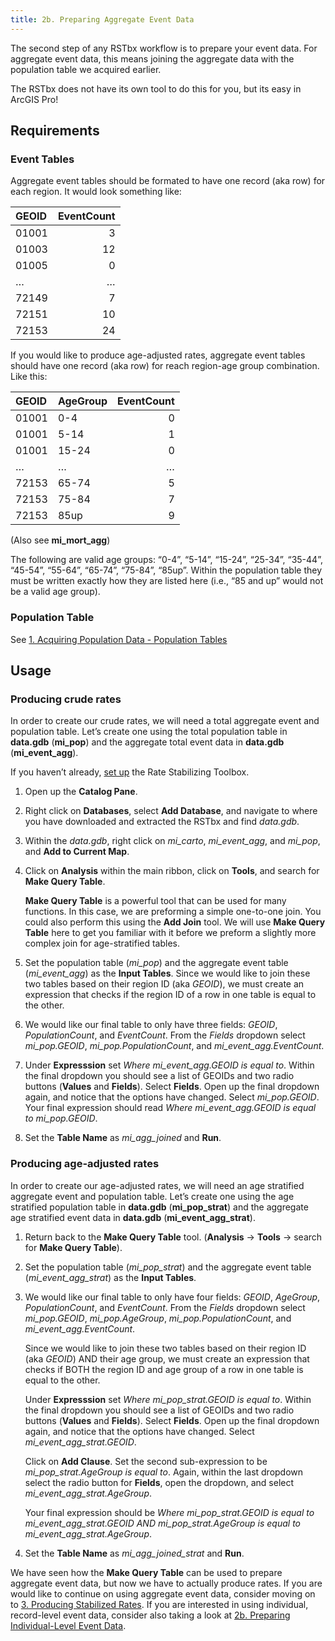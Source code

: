 ---
title: 2b. Preparing Aggregate Event Data
---

The second step of any RSTbx workflow is to prepare your event data. For aggregate 
event data, this means joining the aggregate data with the population table we 
acquired earlier.

The RSTbx does not have its own tool to do this for you, but its easy in ArcGIS Pro!

## Requirements

### Event Tables

Aggregate event tables should be formated to have one record (aka row) for each
region. It would look something like:

|GEOID | EventCount|
|:-----|----------:|
|01001 |          3|
|01003 |         12|
|01005 |          0|
|...   |        ...|
|72149 |          7|
|72151 |         10|
|72153 |         24|

If you would like to produce age-adjusted rates, aggregate event tables should
have one record (aka row) for reach region-age group combination. Like this:

|GEOID |AgeGroup | EventCount|
|:-----|:--------|----------:|
|01001 |0-4      |          0|
|01001 |5-14     |          1|
|01001 |15-24    |          0|
|...   |...      |        ...|
|72153 |65-74    |          5|
|72153 |75-84    |          7|
|72153 |85up     |          9|

(Also see **mi_mort_agg**)

:::{.callout-important}
The following are valid age groups: "0-4", "5-14", "15-24", "25-34", "35-44", "45-54", 
"55-64", "65-74", "75-84", "85up". Within the population table they must be written
exactly how they are listed here (i.e., "85 and up" would not be a valid age group).
:::

### Population Table

See [1. Acquiring Population Data - Population Tables](1_pop_data.qmd#population-tables)

## Usage

### Producing crude rates

In order to create our crude rates, we will need a total aggregate event and population 
table. Let's create one using the total population table in **data.gdb** (**mi_pop**)
and the aggregate total event data in **data.gdb** (**mi_event_agg**).

If you haven't already, [set up](../index.qmd#set-up) the Rate Stabilizing Toolbox.

1.  Open up the **Catalog Pane**.

2.  Right click on **Databases**, select **Add Database**, and navigate to where you have downloaded and extracted 
    the RSTbx and find *data.gdb*.

3.  Within the *data.gdb*, right click on *mi_carto*, *mi_event_agg*, and *mi_pop*, and **Add to Current Map**.

4.  Click on **Analysis** within the main ribbon, click on **Tools**, and search for **Make Query Table**.  

    ::: {.callout-note}
    **Make Query Table** is a powerful tool that can be used for many functions. In this case, we are preforming a simple one-to-one
    join. You could also perform this using the **Add Join** tool. We will use **Make Query Table** here to get you familiar with it
    before we preform a slightly more complex join for age-stratified tables.
    :::


5.  Set the population table (*mi_pop*) and the aggregate event table (*mi_event_agg*) as the **Input Tables**.
    Since we would like to join these two tables based on their region ID (aka *GEOID*), we must create an expression that checks if
    the region ID of a row in one table is equal to the other.
    
6.  We would like our final table to only have three fields: *GEOID*, *PopulationCount*, and *EventCount*. From the *Fields* dropdown
    select *mi_pop.GEOID*, *mi_pop.PopulationCount*, and *mi_event_agg.EventCount*.

7. Under **Expresssion** set *Where mi_event_agg.GEOID is equal to*. Within the final dropdown you should see a list of GEOIDs and
    two radio buttons (**Values** and **Fields**). Select **Fields**. Open up the final dropdown again, and notice that the options
    have changed. Select *mi_pop.GEOID*. Your final expression should read *Where mi_event_agg.GEOID is equal to mi_pop.GEOID*.

8. Set the **Table Name** as *mi_agg_joined* and **Run**.

### Producing age-adjusted rates

In order to create our age-adjusted rates, we will need an age stratified aggregate event and population 
table. Let's create one using the age stratified population table in **data.gdb** (**mi_pop_strat**)
and the aggregate age stratified event data in **data.gdb** (**mi_event_agg_strat**).

1.  Return back to the **Make Query Table** tool. (**Analysis** -> **Tools** -> search for **Make Query Table**).

2.  Set the population table (*mi_pop_strat*) and the aggregate event table (*mi_event_agg_strat*) as the **Input Tables**.
    
3.  We would like our final table to only have four fields: *GEOID*, *AgeGroup*, *PopulationCount*, and *EventCount*. From 
    the *Fields* dropdown select *mi_pop.GEOID*, *mi_pop.AgeGroup*, *mi_pop.PopulationCount*, and *mi_event_agg.EventCount*.

    Since we would like to join these two tables based on their region ID (aka *GEOID*) AND their age group, we must create an 
    expression that checks if BOTH the region ID and age group of a row in one table is equal to the other.

    Under **Expresssion** set *Where mi_pop_strat.GEOID is equal to*. Within the final dropdown you should see a list of GEOIDs and
    two radio buttons (**Values** and **Fields**). Select **Fields**. Open up the final dropdown again, and notice that the options
    have changed. Select *mi_event_agg_strat.GEOID*.

    Click on **Add Clause**. Set the second sub-expression to be *mi_pop_strat.AgeGroup is equal to*. Again, within the last
    dropdown select the radio button for **Fields**, open the dropdown, and select *mi_event_agg_strat.AgeGroup*.

    Your final expression should be *Where mi_pop_strat.GEOID is equal to mi_event_agg_strat.GEOID AND mi_pop_strat.AgeGroup is
    equal to mi_event_agg_strat.AgeGroup*.
    
4.  Set the **Table Name** as *mi_agg_joined_strat* and **Run**.

We have seen how the **Make Query Table** can be used to prepare aggregate event data, but now we have to actually produce rates. If you are would like to continue on using aggregate event data, consider moving on to [3. Producing Stabilized Rates](stab_rates.qmd). If you are interested in using individual, record-level event data, consider also taking a look at [2b. Preparing Individual-Level Event Data](indiv_event_data.qmd).
